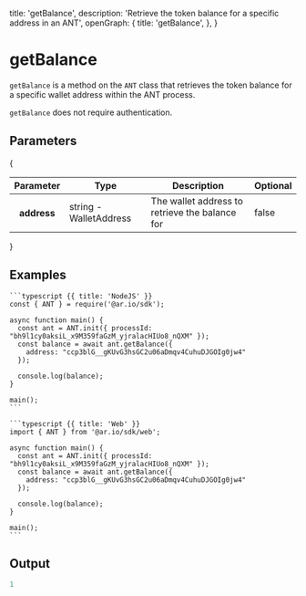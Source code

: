 
  title: 'getBalance',
  description: 'Retrieve the token balance for a specific address in an ANT',
  openGraph: {
    title: 'getBalance',
  },
}

<HeroPattern />

# getBalance

`getBalance` is a method on the `ANT` class that retrieves the token balance for a specific wallet address within the ANT process.

`getBalance` does not require authentication.

## Parameters

{

<div style={{ textAlign: 'center' }}>
  <table className="inline-table">
    <thead>
      <tr>
        <th>Parameter</th>
        <th>Type</th>
        <th>Description</th>
        <th>Optional</th>
      </tr>
    </thead>
    <tbody>
      <tr>
        <th>address</th>
        <td>string - WalletAddress</td>
        <td>The wallet address to retrieve the balance for</td>
        <td>false</td>
      </tr>
    </tbody>
  </table>
</div>
}

## Examples

<CodeGroup title="getBalance">

    ```typescript {{ title: 'NodeJS' }}
    const { ANT } = require('@ar.io/sdk');

    async function main() {
      const ant = ANT.init({ processId: "bh9l1cy0aksiL_x9M359faGzM_yjralacHIUo8_nQXM" });
      const balance = await ant.getBalance({
        address: "ccp3blG__gKUvG3hsGC2u06aDmqv4CuhuDJGOIg0jw4"
      });

      console.log(balance);
    }

    main();
    ```

    ```typescript {{ title: 'Web' }}
    import { ANT } from '@ar.io/sdk/web';

    async function main() {
      const ant = ANT.init({ processId: "bh9l1cy0aksiL_x9M359faGzM_yjralacHIUo8_nQXM" });
      const balance = await ant.getBalance({
        address: "ccp3blG__gKUvG3hsGC2u06aDmqv4CuhuDJGOIg0jw4"
      });

      console.log(balance);
    }

    main();
    ```

</CodeGroup>

## Output

```js
1
```
